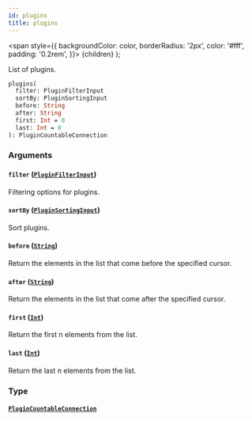 ```yaml
---
id: plugins
title: plugins
---
```


<span
style={{
      backgroundColor: color,
      borderRadius: '2px',
      color: '#fff',
      padding: '0.2rem',
    }}>
{children}
</span>
);

List of plugins.

```graphql
plugins(
  filter: PluginFilterInput
  sortBy: PluginSortingInput
  before: String
  after: String
  first: Int = 0
  last: Int = 0
): PluginCountableConnection

```

### Arguments

#### `filter` ([`PluginFilterInput`](/api-reference/inputs/plugin-filter-input.mdx))

Filtering options for plugins.

#### `sortBy` ([`PluginSortingInput`](/api-reference/inputs/plugin-sorting-input.mdx))

Sort plugins.

#### `before` ([`String`](/api-reference/scalars/string.mdx))

Return the elements in the list that come before the specified cursor.

#### `after` ([`String`](/api-reference/scalars/string.mdx))

Return the elements in the list that come after the specified cursor.

#### `first` ([`Int`](/api-reference/scalars/int.mdx))

Return the first n elements from the list.

#### `last` ([`Int`](/api-reference/scalars/int.mdx))

Return the last n elements from the list.

### Type

#### [`PluginCountableConnection`](/api-reference/objects/plugin-countable-connection.mdx)
